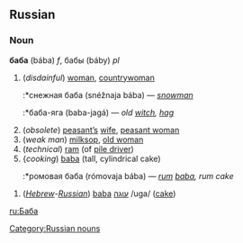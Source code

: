 ==Russian==
[[Category:Russian nouns]]
===Noun===
'''баба''' (bába) ''f'', бабы (báby) ''pl''

#(''disdainful'') [[woman]], [[countrywoman]]
#:*снежная баба (snéžnaja bába) — ''[[snowman]]''
#:*баба-яга (baba-jagá) — ''old [[witch]], [[hag]]''
#(''obsolete'') [[peasant|peasant’s]] [[wife]], [[peasant woman]]
#(''weak man'') [[milksop]], [[old woman]]
#(''technical'') [[ram]] (of [[pile driver]])
#{''cooking'') [[baba]] (tall, cylindrical cake)
#:*ромовая баба (rómovaja bába) — ''[[rum]] [[baba]], rum cake''

#(''[[Hebrew]]-[[Russian]]'') [[baba]] [[עוגה]] /uga/ ([[cake]]) 

[[ru:Баба]]